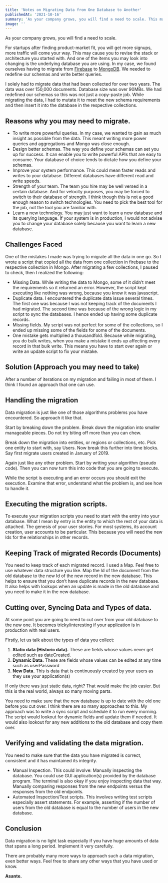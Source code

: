 ```yaml
---
title: 'Notes on Migrating Data from One Database to Another'
publishedAt: '2021-10-16'
summary: 'As your company grows, you will find a need to scale. This may cause you to revise the stack or architecture you started with. And one of the items you may look into changing is the underlying database you are using.'
image: ''
---
```


As your company grows, you will find a need to scale.

For startups after finding product-market fit, you will get more signups, more traffic will come your way. 
This may cause you to revise the stack or architecture you started with.
And one of the items you may look into changing is the underlying database you are using.
In my case, we found ourselves having to migrate from [Firebase](https://firebase.google.com/docs/firestore) to [MongoDB](https://www.mongodb.com/). We needed to redefine our schemas and write better queries.


I solely had to migrate data that had been collected for over two years. The data was over 150,000 documents. Database size was over 90MBs.
We had redefined our schemas so this was not just a copy-paste job. While migrating the data, I had to mutate it to meet the new schema requirements and then insert it into the database in the respective collections.

## Reasons why you may need to migrate.
- To write more powerful queries. In my case, we wanted to gain as much insight as possible from the data. This meant writing more power queries and aggregations and Mongo was close enough.
- Design better schemas. The way you define your schemas can set you up for success. It can enable you to write powerful APIs that are easy to consume. Your database of choice tends to dictate how you define your schemas.
- Improve your system performance. This could mean faster reads and writes to your database. Different databases have different read and write speeds.
- Strength of your team. The team you hire may be well versed in a certain database. And for velocity purposes, you may be forced to switch to their database of strength. I think though this is not a good enough reason to switch technologies. You need to pick the best tool for the job, not the tool you are familiar with.
- Learn a new technology. You may just want to learn a new database and its querying language. If your system is in production, I would not advise you to change your database solely because you want to learn a new database.

## Challenges Faced
One of the mistakes I made was trying to migrate all the data in one go. So I wrote a script that copied all the data from one collection in firebase to the respective collection in Mongo. 
After migrating a few collections, I paused to check, then I realized the following:
- Missing Data. While writing the data to Mongo, some of it didn’t meet the requirements so it returned an error. However, the script kept executing like nothing was wrong, because you know it was javascript.
- Duplicate data. I encountered the duplicate data issue several times. The first one was because I was not keeping track of the documents I had migrated. The second time was because of the wrong logic in my script to sync the databases. I hence ended up having some duplicate records.
- Missing fields. My script was not perfect for some of the collections, so I ended up missing some of the fields for some of the documents.
- One mistake gets multiplied a thousandfold. Because while migrating, you do bulk writes, when you make a mistake it ends up affecting every record in that bulk write. This means you have to start over again or write an update script to fix your mistake.

## Solution (Approach you may need to take)
After a number of iterations on my migration and failing in most of them. I think I found an approach that one can use.

## Handling the migration
Data migration is just like one of those algorithms problems you have encountered. So approach it like that.

Start by breaking down the problem. Break down the migration into smaller manageable pieces.
Do not try biting off more than you can chew.

Break down the migration into entities, or regions or collections, etc. 
Pick one entity to start with, say Users. Now break this further into time blocks.
Say first migrate users created in January of 2019.

Again just like any other problem. Start by writing your algorithm (pseudo code).
Then you can now turn this into code that you are going to execute.

While the script is executing and an error occurs you should exit the execution.
Examine that error, understand what the problem is, and see how to handle it.

## Executing the migration scripts.
To execute your migration scripts you need to start with the entry into your database.
What I mean by entry is the entity to which the rest of your data is attached. 
The genesis of your user stories. For most systems, its account creation, user accounts to be particular. 
This because you will need the new Ids for the relationships in other records.

## Keeping Track of migrated Records (Documents)
You need to keep track of each migrated record. I used a Map.
Feel free to use whatever data structure you like.
Map the Id of the document from the old database to the new Id of the new record in the new database.
This helps to ensure that you don’t have duplicate records in the new database.
It also helps with lookups when an update is made in the old database and you need to make it in the new database.

## Cutting over, Syncing Data and Types of data.
At some point you are going to need to cut over from your old database to the new one.
It becomes tricky/interesting if your application is in production with real users.

Firstly, let us talk about the types of data you collect:

1. **Static data (Historic data).** These are fields whose values never get edited such as dateCreated.
2. **Dynamic Data.** These are fields whose values can be edited at any time such as userPassword
3. **New Data.** This is data that is continuously created by your users as they use your application(s)

If only there was just static data, right? That would make the job easier.
But this is the real world, always so many moving parts.

You need to make sure that the new database is up to date with the old one before you cut over.
I think there are so many approaches to this.
My approach was to write a sync script and schedule it to run every morning.
The script would lookout for dynamic fields and update them if needed.
It would also lookout for any new additions to the old database and copy them over.

## Verifying and validating the data migration.
You need to make sure that the data you have migrated is correct, consistent and it has maintained its integrity.
- Manual Inspection. This could involve:
Manually inspecting the database. You could use GUI application(s) provided by the database program. The terminal is also okay if you enjoy inspecting data that way.
Manually comparing responses from the new endpoints versus the responses from the old endpoints.
- Automated Inspection/Test scripts. This involves writing test scripts especially assert statements. For example, asserting if the number of users from the old database is equal to the number of users in the new database.

## Conclusion
Data migration is no light task especially if you have huge amounts of data that spans a long period.
Implement it very carefully.

There are probably many more ways to approach such a data migration, even better ways.
Feel free to share any other ways that you have used or know.

**Asante.**